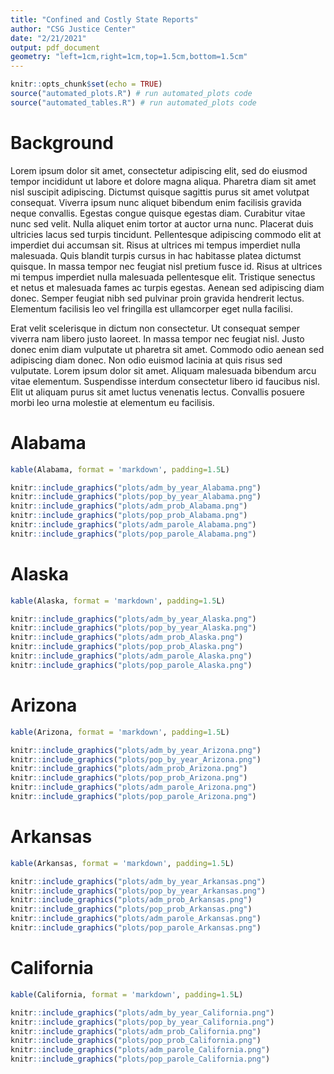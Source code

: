 ```yaml
---
title: "Confined and Costly State Reports"
author: "CSG Justice Center"
date: "2/21/2021"
output: pdf_document
geometry: "left=1cm,right=1cm,top=1.5cm,bottom=1.5cm"
---
```


```r
knitr::opts_chunk$set(echo = TRUE)
source("automated_plots.R") # run automated_plots code
source("automated_tables.R") # run automated_plots code
```

# Background

Lorem ipsum dolor sit amet, consectetur adipiscing elit, sed do eiusmod tempor incididunt ut labore et dolore magna aliqua. Pharetra diam sit amet nisl suscipit adipiscing. Dictumst quisque sagittis purus sit amet volutpat consequat. Viverra ipsum nunc aliquet bibendum enim facilisis gravida neque convallis. Egestas congue quisque egestas diam. Curabitur vitae nunc sed velit. Nulla aliquet enim tortor at auctor urna nunc. Placerat duis ultricies lacus sed turpis tincidunt. Pellentesque adipiscing commodo elit at imperdiet dui accumsan sit. Risus at ultrices mi tempus imperdiet nulla malesuada. Quis blandit turpis cursus in hac habitasse platea dictumst quisque. In massa tempor nec feugiat nisl pretium fusce id. Risus at ultrices mi tempus imperdiet nulla malesuada pellentesque elit. Tristique senectus et netus et malesuada fames ac turpis egestas. Aenean sed adipiscing diam donec. Semper feugiat nibh sed pulvinar proin gravida hendrerit lectus. Elementum facilisis leo vel fringilla est ullamcorper eget nulla facilisi.

Erat velit scelerisque in dictum non consectetur. Ut consequat semper viverra nam libero justo laoreet. In massa tempor nec feugiat nisl. Justo donec enim diam vulputate ut pharetra sit amet. Commodo odio aenean sed adipiscing diam donec. Non odio euismod lacinia at quis risus sed vulputate. Lorem ipsum dolor sit amet. Aliquam malesuada bibendum arcu vitae elementum. Suspendisse interdum consectetur libero id faucibus nisl. Elit ut aliquam purus sit amet luctus venenatis lectus. Convallis posuere morbi leo urna molestie at elementum eu facilisis.

# Alabama

```r
kable(Alabama, format = 'markdown', padding=1.5L)
```

```r
knitr::include_graphics("plots/adm_by_year_Alabama.png")
knitr::include_graphics("plots/pop_by_year_Alabama.png")
knitr::include_graphics("plots/adm_prob_Alabama.png")
knitr::include_graphics("plots/pop_prob_Alabama.png")
knitr::include_graphics("plots/adm_parole_Alabama.png")
knitr::include_graphics("plots/pop_parole_Alabama.png")
```

# Alaska

```r
kable(Alaska, format = 'markdown', padding=1.5L)
```

```r
knitr::include_graphics("plots/adm_by_year_Alaska.png")
knitr::include_graphics("plots/pop_by_year_Alaska.png")
knitr::include_graphics("plots/adm_prob_Alaska.png")
knitr::include_graphics("plots/pop_prob_Alaska.png")
knitr::include_graphics("plots/adm_parole_Alaska.png")
knitr::include_graphics("plots/pop_parole_Alaska.png")
```

# Arizona

```r
kable(Arizona, format = 'markdown', padding=1.5L)
```

```r
knitr::include_graphics("plots/adm_by_year_Arizona.png")
knitr::include_graphics("plots/pop_by_year_Arizona.png")
knitr::include_graphics("plots/adm_prob_Arizona.png")
knitr::include_graphics("plots/pop_prob_Arizona.png")
knitr::include_graphics("plots/adm_parole_Arizona.png")
knitr::include_graphics("plots/pop_parole_Arizona.png")
```

# Arkansas

```r
kable(Arkansas, format = 'markdown', padding=1.5L)
```

```r
knitr::include_graphics("plots/adm_by_year_Arkansas.png")
knitr::include_graphics("plots/pop_by_year_Arkansas.png")
knitr::include_graphics("plots/adm_prob_Arkansas.png")
knitr::include_graphics("plots/pop_prob_Arkansas.png")
knitr::include_graphics("plots/adm_parole_Arkansas.png")
knitr::include_graphics("plots/pop_parole_Arkansas.png")
```

# California

```r
kable(California, format = 'markdown', padding=1.5L)
```

```r
knitr::include_graphics("plots/adm_by_year_California.png")
knitr::include_graphics("plots/pop_by_year_California.png")
knitr::include_graphics("plots/adm_prob_California.png")
knitr::include_graphics("plots/pop_prob_California.png")
knitr::include_graphics("plots/adm_parole_California.png")
knitr::include_graphics("plots/pop_parole_California.png")
```